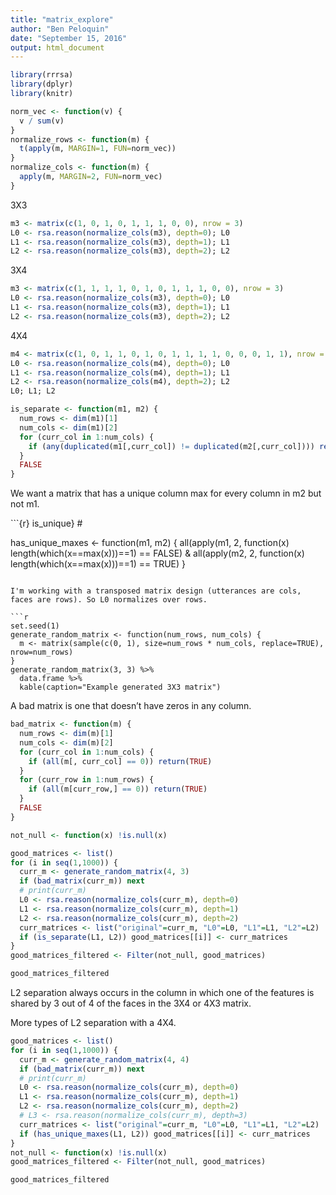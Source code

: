 ```yaml
---
title: "matrix_explore"
author: "Ben Peloquin"
date: "September 15, 2016"
output: html_document
---
```


```r
library(rrrsa)
library(dplyr)
library(knitr)
```

```r
norm_vec <- function(v) {
  v / sum(v)
}
normalize_rows <- function(m) {
  t(apply(m, MARGIN=1, FUN=norm_vec))
}
normalize_cols <- function(m) {
  apply(m, MARGIN=2, FUN=norm_vec)
}
```

3X3
```r
m3 <- matrix(c(1, 0, 1, 0, 1, 1, 1, 0, 0), nrow = 3)
L0 <- rsa.reason(normalize_cols(m3), depth=0); L0
L1 <- rsa.reason(normalize_cols(m3), depth=1); L1
L2 <- rsa.reason(normalize_cols(m3), depth=2); L2
```

3X4
```r
m3 <- matrix(c(1, 1, 1, 1, 0, 1, 0, 1, 1, 1, 0, 0), nrow = 3)
L0 <- rsa.reason(normalize_cols(m3), depth=0); L0
L1 <- rsa.reason(normalize_cols(m3), depth=1); L1
L2 <- rsa.reason(normalize_cols(m3), depth=2); L2
```

4X4
```r
m4 <- matrix(c(1, 0, 1, 1, 0, 1, 0, 1, 1, 1, 1, 0, 0, 0, 1, 1), nrow = 4)
L0 <- rsa.reason(normalize_cols(m4), depth=0); L0
L1 <- rsa.reason(normalize_cols(m4), depth=1); L1
L2 <- rsa.reason(normalize_cols(m4), depth=2); L2
L0; L1; L2
```


```r
is_separate <- function(m1, m2) {
  num_rows <- dim(m1)[1]
  num_cols <- dim(m1)[2]
  for (curr_col in 1:num_cols) {
    if (any(duplicated(m1[,curr_col]) != duplicated(m2[,curr_col]))) return(TRUE)
  }
  FALSE
}
```

We want a matrix that has a unique column max for every column in m2 but not m1.

```{r} is_unique}
# 

has_unique_maxes <- function(m1, m2) {
 all(apply(m1, 2, function(x) length(which(x==max(x)))==1) == FALSE) &
    all(apply(m2, 2, function(x) length(which(x==max(x)))==1) == TRUE)
}
```

I'm working with a transposed matrix design (utterances are cols, faces are rows). So L0 normalizes over rows.

```r
set.seed(1)
generate_random_matrix <- function(num_rows, num_cols) {
  m <- matrix(sample(c(0, 1), size=num_rows * num_cols, replace=TRUE), nrow=num_rows)
}
generate_random_matrix(3, 3) %>%
  data.frame %>%
  kable(caption="Example generated 3X3 matrix")
```

A bad matrix is one that doesn't have zeros in any column. 

```r
bad_matrix <- function(m) {
  num_rows <- dim(m)[1]
  num_cols <- dim(m)[2]
  for (curr_col in 1:num_cols) {
    if (all(m[, curr_col] == 0)) return(TRUE)
  }
  for (curr_row in 1:num_rows) {
    if (all(m[curr_row,] == 0)) return(TRUE)
  }
  FALSE
}

not_null <- function(x) !is.null(x)
```

```r
good_matrices <- list()
for (i in seq(1,1000)) {
  curr_m <- generate_random_matrix(4, 3)
  if (bad_matrix(curr_m)) next
  # print(curr_m)
  L0 <- rsa.reason(normalize_cols(curr_m), depth=0)
  L1 <- rsa.reason(normalize_cols(curr_m), depth=1)
  L2 <- rsa.reason(normalize_cols(curr_m), depth=2)
  curr_matrices <- list("original"=curr_m, "L0"=L0, "L1"=L1, "L2"=L2)
  if (is_separate(L1, L2)) good_matrices[[i]] <- curr_matrices
}
good_matrices_filtered <- Filter(not_null, good_matrices)
```

```r
good_matrices_filtered
```

L2 separation always occurs in the column in which one of the features is shared by 3 out of 4 of the faces in the 3X4 or 4X3 matrix. 

More types of L2 separation with a 4X4.

```r
good_matrices <- list()
for (i in seq(1,1000)) {
  curr_m <- generate_random_matrix(4, 4)
  if (bad_matrix(curr_m)) next
  # print(curr_m)
  L0 <- rsa.reason(normalize_cols(curr_m), depth=0)
  L1 <- rsa.reason(normalize_cols(curr_m), depth=1)
  L2 <- rsa.reason(normalize_cols(curr_m), depth=2)
  # L3 <- rsa.reason(normalize_cols(curr_m), depth=3)
  curr_matrices <- list("original"=curr_m, "L0"=L0, "L1"=L1, "L2"=L2)
  if (has_unique_maxes(L1, L2)) good_matrices[[i]] <- curr_matrices
}
not_null <- function(x) !is.null(x)
good_matrices_filtered <- Filter(not_null, good_matrices)
```

```r
good_matrices_filtered
```

<!-- We get L3 separation with a 6X4 or 4X6 matrix. -->
